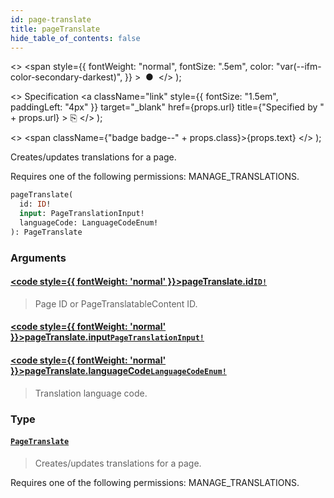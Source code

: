 ```yaml
---
id: page-translate
title: pageTranslate
hide_table_of_contents: false
---
```


  <>
    <span
      style={{
        fontWeight: "normal",
        fontSize: ".5em",
        color: "var(--ifm-color-secondary-darkest)",
      }}
    >
      &nbsp;●&nbsp;
    </span>
  </>
);

  <>
    Specification
    <a
      className="link"
      style={{ fontSize: "1.5em", paddingLeft: "4px" }}
      target="\_blank"
      href={props.url}
      title={"Specified by " + props.url}
    >
      ⎘
    </a>
  </>
);

  <>
    <span className={"badge badge--" + props.class}>{props.text}</span>
  </>
);

Creates/updates translations for a page.

Requires one of the following permissions: MANAGE_TRANSLATIONS.

```graphql
pageTranslate(
  id: ID!
  input: PageTranslationInput!
  languageCode: LanguageCodeEnum!
): PageTranslate
```

### Arguments

#### [<code style={{ fontWeight: 'normal' }}>pageTranslate.<b>id</b></code>](#)<Bullet />[`ID!`](../../../storefront/miscellaneous/scalars/id) <Badge class="secondary" text="non-null"/> <Badge class="secondary" text="scalar"/>

> Page ID or PageTranslatableContent ID.

#### [<code style={{ fontWeight: 'normal' }}>pageTranslate.<b>input</b></code>](#)<Bullet />[`PageTranslationInput!`](../../../storefront/miscellaneous/inputs/page-translation-input) <Badge class="secondary" text="non-null"/> <Badge class="secondary" text="input"/>

>

#### [<code style={{ fontWeight: 'normal' }}>pageTranslate.<b>languageCode</b></code>](#)<Bullet />[`LanguageCodeEnum!`](../../../storefront/miscellaneous/enums/language-code-enum) <Badge class="secondary" text="non-null"/> <Badge class="secondary" text="enum"/>

> Translation language code.

### Type

#### [`PageTranslate`](../../../storefront/pages/objects/page-translate) <Badge class="secondary" text="object"/>

> Creates/updates translations for a page.

Requires one of the following permissions: MANAGE_TRANSLATIONS.

>
